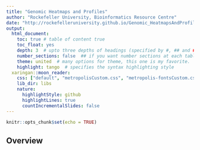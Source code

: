 ```yaml
---
title: "Genomic Heatmaps and Profiles"
author: "Rockefeller University, Bioinformatics Resource Centre"
date: "http://rockefelleruniversity.github.io/Genomic_HeatmapsAndProfiles/"
output: 
  html_document:
    toc: true # table of content true
    toc_float: yes
    depth: 3  # upto three depths of headings (specified by #, ## and ###)
    number_sections: false  ## if you want number sections at each table header
    theme: united  # many options for theme, this one is my favorite.
    highlight: tango  # specifies the syntax highlighting style
  xaringan::moon_reader:
    css: ["default", "metropolisCustom.css", "metropolis-fontsCustom.css"]
    lib_dir: libs
    nature:
      highlightStyle: github
      highlightLines: true
      countIncrementalSlides: false
---
```



```r
knitr::opts_chunk$set(echo = TRUE)
```

## Overview

